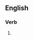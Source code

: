{{also|borging}}

==English==

===Verb===
{{head|en|verb form}}

# {{present participle of|Borg|lang=en|nocat=1}}